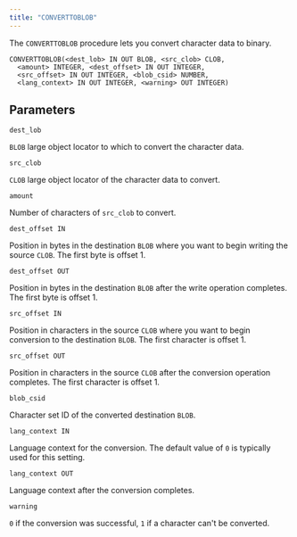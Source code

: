 ```yaml
---
title: "CONVERTTOBLOB"
---
```


The `CONVERTTOBLOB` procedure lets you convert character data to binary.

```text
CONVERTTOBLOB(<dest_lob> IN OUT BLOB, <src_clob> CLOB,
  <amount> INTEGER, <dest_offset> IN OUT INTEGER,
  <src_offset> IN OUT INTEGER, <blob_csid> NUMBER,
  <lang_context> IN OUT INTEGER, <warning> OUT INTEGER)
```

## Parameters

`dest_lob`

 `BLOB` large object locator to which to convert the character data.

`src_clob`

 `CLOB` large object locator of the character data to convert.

`amount`

 Number of characters of `src_clob` to convert.

`dest_offset IN`

 Position in bytes in the destination `BLOB` where you want to begin writing the source `CLOB`. The first byte is offset 1.

`dest_offset OUT`

 Position in bytes in the destination `BLOB` after the write operation completes. The first byte is offset 1.

`src_offset IN`

 Position in characters in the source `CLOB` where you want to begin conversion to the destination `BLOB`. The first character is offset 1.

`src_offset OUT`

 Position in characters in the source `CLOB` after the conversion operation completes. The first character is offset 1.

`blob_csid`

 Character set ID of the converted destination `BLOB`.

`lang_context IN`

 Language context for the conversion. The default value of `0` is typically used for this setting.

`lang_context OUT`

 Language context after the conversion completes.

`warning`

 `0` if the conversion was successful, `1` if a character can't be converted.
